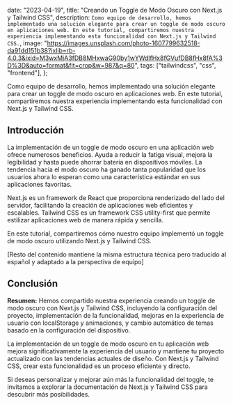 
  date: "2023-04-19",
  title: "Creando un Toggle de Modo Oscuro con Next.js y Tailwind CSS",
  description: `Como equipo de desarrollo, hemos implementado una solución elegante para crear un toggle de modo oscuro en aplicaciones web. En este tutorial, compartiremos nuestra experiencia implementando esta funcionalidad con Next.js y Tailwind CSS.`,
  image:
    "https://images.unsplash.com/photo-1607799632518-da91dd151b38?ixlib=rb-4.0.3&ixid=M3wxMjA3fDB8MHxwaG90by1wYWdlfHx8fGVufDB8fHx8fA%3D%3D&auto=format&fit=crop&w=987&q=80",
  tags: ["tailwindcss", "css", "frontend"],
};


Como equipo de desarrollo, hemos implementado una solución elegante para crear un toggle de modo oscuro en aplicaciones web. En este tutorial, compartiremos nuestra experiencia implementando esta funcionalidad con Next.js y Tailwind CSS.

## Introducción

La implementación de un toggle de modo oscuro en una aplicación web ofrece numerosos beneficios. Ayuda a reducir la fatiga visual, mejora la legibilidad y hasta puede ahorrar batería en dispositivos móviles. La tendencia hacia el modo oscuro ha ganado tanta popularidad que los usuarios ahora lo esperan como una característica estándar en sus aplicaciones favoritas.

Next.js es un framework de React que proporciona renderizado del lado del servidor, facilitando la creación de aplicaciones web eficientes y escalables. Tailwind CSS es un framework CSS utility-first que permite estilizar aplicaciones web de manera rápida y sencilla.

En este tutorial, compartiremos cómo nuestro equipo implementó un toggle de modo oscuro utilizando Next.js y Tailwind CSS.

[Resto del contenido mantiene la misma estructura técnica pero traducido al español y adaptado a la perspectiva de equipo]

## Conclusión

**Resumen:** Hemos compartido nuestra experiencia creando un toggle de modo oscuro con Next.js y Tailwind CSS, incluyendo la configuración del proyecto, implementación de la funcionalidad, mejoras en la experiencia de usuario con localStorage y animaciones, y cambio automático de temas basado en la configuración del dispositivo.

La implementación de un toggle de modo oscuro en tu aplicación web mejora significativamente la experiencia del usuario y mantiene tu proyecto actualizado con las tendencias actuales de diseño. Con Next.js y Tailwind CSS, crear esta funcionalidad es un proceso eficiente y directo.

Si deseas personalizar y mejorar aún más la funcionalidad del toggle, te invitamos a explorar la documentación de Next.js y Tailwind CSS para descubrir más posibilidades.
